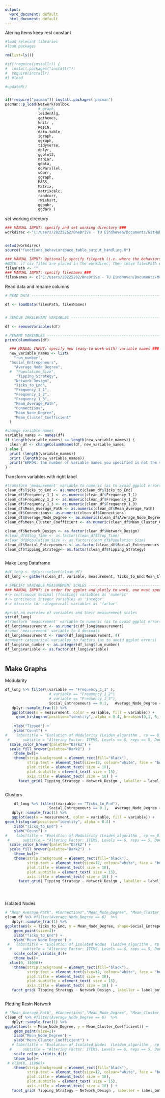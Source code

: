 ```yaml
---
output:
  word_document: default
  html_document: default
---
```


Atering Items keep rest constant

```r
#load relevant libraries
#load packages

rm(list=ls())

#if(!require(installr)) {
#  install.packages("installr"); 
#  require(installr)
#} #load

#updateR()


if(!require("pacman")) install.packages('pacman')
pacman::p_load(NetworkToolbox,
               # graph,
               leidenAlg,
               ggthemes,
               knitr ,
               ResIN,
               data.table,
               igraph,
               qgraph,
               tidyverse,
               dplyr,
               ggplot2,
               naniar,
               gdata,
               doParallel,
               wCorr,
               qgraph,
               MASS,
               Matrix,
               matrixcalc,
               randcorr,
               rWishart,
               ggpubr,
               ggdark )


```

set working directory

```r

### MANUAL INPUT: specify and set working directory ###
workdirec <-"C:/Users/20225262/OneDrive - TU Eindhoven/Documents/GitHub/Testing-Modules-of-Social-Tipping" 


setwd(workdirec)
source("functions_behaviorspace_table_output_handling.R")

### MANUAL INPUT: Optionally specify filepath (i.e. where the behaviorspace csv is situated) ###
#NOTE: if csv files are placed in the workdirec, then leave filesPath unchanged
filesPath <- ""
### MANUAL INPUT: specify filenames ###
filesNames <- c("C:/Users/20225262/OneDrive - TU Eindhoven/Documents/Models/Social Tipping Modules/TEMST-table.csv")


```


Read data and rename columns
```r
# READ DATA ---------------------------------------------------------------

df <- loadData(filesPath, filesNames)


# REMOVE IRRELEVANT VARIABLES ---------------------------------------------------------------

df <- removeVariables(df)

# RENAME VARIABLES ---------------------------------------------------------------
printColumnNames(df)

  ### MANUAL INPUT: specify new (easy-to-work-with) variable names ###
  new_variable_names <- list(
    "run_number",
  "Social_Entrepeneurs", 
    "Average_Node_Degree",
  #  "Population_Size",
     "Tipping_Strategy",
    "Network_Design",
    "Ticks_to_End",
    "Frequency_1_1",
    "Frequency_1_2",
    "Frequency_1_3",
    "Mean_Average_Path",
    "Connections",
    "Mean_Node_Degree",
    "Mean_Cluster_Coefficient"
  )

#change variable names
variable_names <- names(df)
if (length(variable_names) == length(new_variable_names)) {
  clean_df <- changeColumnNames(df, new_variable_names)
} else {
  print (length(variable_names))
  print (length(new_variable_names))
  print("ERROR: the number of variable names you specified is not the same as the number of variables present within the dataframe; please check again")
}
```


Transform variables with right label
```r
#transform 'measurement' variable to numeric (as to avoid ggplot errors)
clean_df$Ticks_to_End <- as.numeric(clean_df$Ticks_to_End)
clean_df$Frequency_1_1 <- as.numeric(clean_df$Frequency_1_1)
clean_df$Frequency_1_2 <- as.numeric(clean_df$Frequency_1_2)
clean_df$Frequency_1_3 <- as.numeric(clean_df$Frequency_1_3)
clean_df$Mean_Average_Path <- as.numeric(clean_df$Mean_Average_Path)
clean_df$Connections<- as.numeric(clean_df$Connections)
clean_df$Average_Node_Degree <- as.numeric(clean_df$Average_Node_Degree)
clean_df$Mean_Cluster_Coefficient <- as.numeric(clean_df$Mean_Cluster_Coefficient)

clean_df$Network_Design <- as.factor(clean_df$Network_Design)
#clean_df$Stop_Time <- as.factor(clean_df$Stop_Time)
#clean_df$Population_Size <- as.factor(clean_df$Population_Size)
clean_df$Social_Entrepeneurs <- as.factor(clean_df$Social_Entrepeneurs)
clean_df$Tipping_Strategy<- as.factor(clean_df$Tipping_Strategy)



```


Make Long Dataframe 
```r
    
#df_long <- dplyr::select(clean_df)
df_long <- gather(clean_df, variable, measurement, Ticks_to_End:Mean_Cluster_Coefficient)

# SPECIFY VARIABLE MEASUREMENT SCALES -----------------------------------------------------
### MANUAL INPUT: in order for ggplot and plotly to work, one must specify the following: ###
#-> continuous decimal (floating) variables as 'numeric'
#-> continuous integer variables as 'integer'
#-> discrete (or categorical) variables as 'factor'

#print an overview of variables and their measurement scales
str(df_long)
#transform 'measurement' variable to numeric (as to avoid ggplot errors)
df_long$measurement <- as.numeric(df_long$measurement)
#round 'measurement' variable to 4 decimals
df_long$measurement <- round(df_long$measurement, 4)
#convert categorical variables to factors (as to avoid ggplot errors)
df_long$run_number <- as.integer(df_long$run_number)
df_long$variable <- as.factor(df_long$variable)



```

Make Graphs
---------------------------------
Modularity

```r
    
df_long %>% filter((variable == "Frequency_1_1" ),
                    # variable == "Frequency_1_2"|
                    # variable == "Frequency_1_3"),
                    Social_Entrepeneurs == 0.1,   Average_Node_Degree == 6)  %>%
   dplyr::sample_frac(1) %>%
   ggplot(aes(x = measurement, color = variable, fill = variable)) +
     geom_histogram(position="identity", alpha = 0.4, breaks=c(0,1, 5, 10, 15, 20, 30 ,40 ,50,200, 500)) +
  
    xlab("Tipped") +
    ylab("Count") + 
#    labs(title = "Evolution of Modularity (Leiden_algorithm , rp == 0.4)",
 #      subtitle = "Altering Factor: ITEMS, Levels == 6, reps == 5, DoC == WW, Pop == 250 ")+
  scale_color_brewer(palette="Dark2") + 
  scale_fill_brewer(palette="Dark2")  +
    theme_bw()+
    theme(strip.background = element_rect(fill="black"),
          strip.text = element_text(size=12, colour="white", face = "bold"), 
          plot.title = element_text( size = 18), 
          plot.subtitle = element_text( size = 15),
          axis.title = element_text( size = 18) ) +
      facet_grid( Tipping_Strategy ~ Network_Design , labeller = label_both ) 



```
Clusters

```r
    df_long %>% filter((variable == "Ticks_to_End"),
                    Social_Entrepeneurs == 0.1,   Average_Node_Degree == 6)  %>%
   dplyr::sample_frac(1) %>%
   ggplot(aes(x = measurement, color = variable, fill = variable)) +
geom_histogram(position="identity", alpha = 0.4) +
    xlab("Ticks_to_End") +
    ylab("Count") + 
#    labs(title = "Evolution of Modularity (Leiden_algorithm , rp == 0.4)",
 #      subtitle = "Altering Factor: ITEMS, Levels == 6, reps == 5, DoC == WW, Pop == 250 ")+
  scale_color_brewer(palette="Dark2") + 
  scale_fill_brewer(palette="Dark2")  +
    theme_bw()+
    theme(strip.background = element_rect(fill="black"),
          strip.text = element_text(size=12, colour="white", face = "bold"), 
          plot.title = element_text( size = 18), 
          plot.subtitle = element_text( size = 15),
          axis.title = element_text( size = 18) ) +
      facet_grid( Tipping_Strategy ~ Network_Design , labeller = label_both ) 





```
Isolated Nodes


```r

# "Mean_Average_Path", #Connections","Mean_Node_Degree", "Mean_Cluster_Coefficient"
clean_df %>% #filter(Average_Node_Degree == 6)  %>%
   dplyr::sample_frac(1) %>%
ggplot(aes(x = Ticks_to_End, y = Mean_Node_Degree, shape=Social_Entrepeneurs, color=Social_Entrepeneurs)) +
    geom_point(size=4)+
    xlab("Ticks_to_End") +
    ylab("Mean_Node_Degree") + 
 #   labs(title = "Evolution of Isolated Nodes  (Leiden_algorithm , rp == 0.4)",
  #     subtitle = "Altering Factor: ITEMS, Levels == 6, reps == 5, DoC == WW, Pop == 250 ")+
    scale_color_viridis_d()+
    theme_bw()+
  xlim(0, 11000)+
    theme(strip.background = element_rect(fill="black"),
          strip.text = element_text(size=12, colour="white", face = "bold"), 
          plot.title = element_text( size = 18), 
          plot.subtitle = element_text( size = 15),
          axis.title = element_text( size = 18) ) +
   facet_grid( Tipping_Strategy ~ Network_Design , labeller = label_both ) 



```
Plotting Resin Network

```r

# "Mean_Average_Path", #Connections","Mean_Node_Degree", "Mean_Cluster_Coefficient"
clean_df %>% #filter(Average_Node_Degree == 6)  %>%
   dplyr::sample_frac(1) %>%
ggplot(aes(x = Mean_Node_Degree, y = Mean_Cluster_Coefficient)) +
    geom_point(size=2)+
    xlab("Mean_Node_Degree") +
    ylab("Mean_Cluster_Coefficient") + 
   # labs(title = "Evolution of Isolated Nodes  (Leiden_algorithm , rp == 0.4)",
  #     subtitle = "Altering Factor: ITEMS, Levels == 6, reps == 5, DoC == WW, Pop == 250 ")+
    scale_color_viridis_d()+
    theme_bw()+
 # xlim(0, 11000)+
    theme(strip.background = element_rect(fill="black"),
          strip.text = element_text(size=12, colour="white", face = "bold"), 
          plot.title = element_text( size = 18), 
          plot.subtitle = element_text( size = 15),
          axis.title = element_text( size = 18) ) +
   facet_grid( Tipping_Strategy ~ Network_Design , labeller = label_both ) 



```